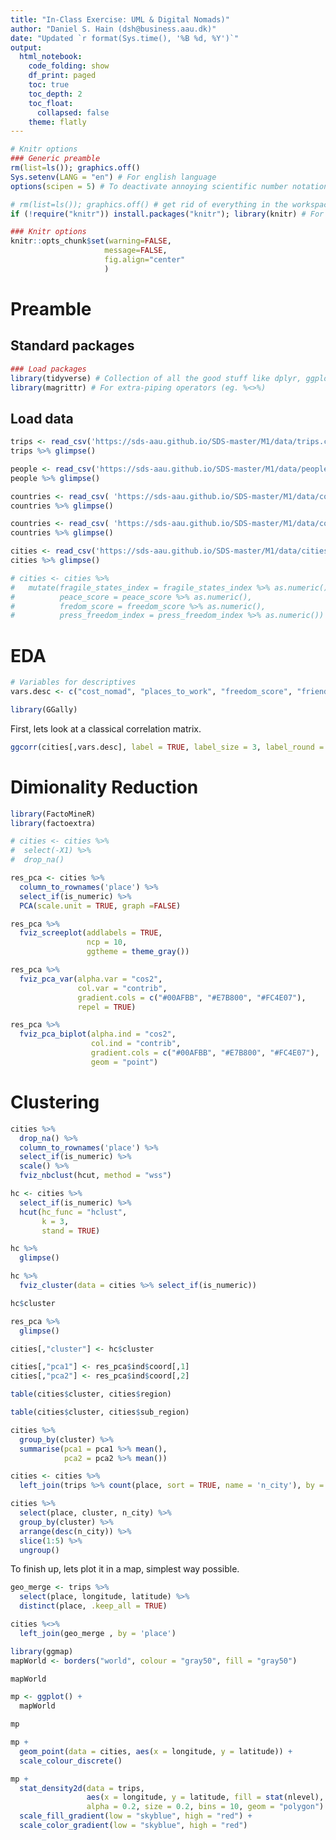 ```yaml
---
title: "In-Class Exercise: UML & Digital Nomads)"
author: "Daniel S. Hain (dsh@business.aau.dk)"
date: "Updated `r format(Sys.time(), '%B %d, %Y')`"
output:
  html_notebook:
    code_folding: show
    df_print: paged
    toc: true
    toc_depth: 2
    toc_float:
      collapsed: false
    theme: flatly
---
```


```r
# Knitr options
### Generic preamble
rm(list=ls()); graphics.off() 
Sys.setenv(LANG = "en") # For english language
options(scipen = 5) # To deactivate annoying scientific number notation

# rm(list=ls()); graphics.off() # get rid of everything in the workspace
if (!require("knitr")) install.packages("knitr"); library(knitr) # For display of the markdown

### Knitr options
knitr::opts_chunk$set(warning=FALSE,
                     message=FALSE,
                     fig.align="center"
                     )
```

# Preamble

## Standard packages

```r
### Load packages
library(tidyverse) # Collection of all the good stuff like dplyr, ggplot2 ect.
library(magrittr) # For extra-piping operators (eg. %<>%)
```

## Load data

```r
trips <- read_csv('https://sds-aau.github.io/SDS-master/M1/data/trips.csv')
trips %>% glimpse()
```

```r
people <- read_csv('https://sds-aau.github.io/SDS-master/M1/data/people.csv')
people %>% glimpse()
```

```r
countries <- read_csv( 'https://sds-aau.github.io/SDS-master/M1/data/countrylist.csv')
countries %>% glimpse()
```
```r
countries <- read_csv( 'https://sds-aau.github.io/SDS-master/M1/data/countrylist.csv')
countries %>% glimpse()
```

```r
cities <- read_csv('https://sds-aau.github.io/SDS-master/M1/data/cities.csv')
cities %>% glimpse()
```

```r
# cities <- cities %>%
#   mutate(fragile_states_index = fragile_states_index %>% as.numeric(),
#          peace_score = peace_score %>% as.numeric(),
#          fredom_score = freedom_score %>% as.numeric(),
#          press_freedom_index = press_freedom_index %>% as.numeric())
```

# EDA

```r
# Variables for descriptives
vars.desc <- c("cost_nomad", "places_to_work", "freedom_score", "friendly_to_foreigners", "life_score")
```

```r
library(GGally)
```

First, lets look at a classical correlation matrix.

```r
ggcorr(cities[,vars.desc], label = TRUE, label_size = 3, label_round = 2, label_alpha = TRUE)
```

# Dimionality Reduction

```r
library(FactoMineR)
library(factoextra)
```

```r
# cities <- cities %>%
#  select(-X1) %>%
#  drop_na()
```


```r
res_pca <- cities %>%
  column_to_rownames('place') %>%
  select_if(is_numeric) %>%
  PCA(scale.unit = TRUE, graph =FALSE)
```


```r
res_pca %>% 
  fviz_screeplot(addlabels = TRUE, 
                 ncp = 10, 
                 ggtheme = theme_gray())
```


```r
res_pca %>%
  fviz_pca_var(alpha.var = "cos2",
               col.var = "contrib",
               gradient.cols = c("#00AFBB", "#E7B800", "#FC4E07"),
               repel = TRUE) 
```

```r
res_pca %>%
  fviz_pca_biplot(alpha.ind = "cos2",
                  col.ind = "contrib",
                  gradient.cols = c("#00AFBB", "#E7B800", "#FC4E07"),
                  geom = "point") 
```

# Clustering

```r
cities %>% 
  drop_na() %>%
  column_to_rownames('place') %>%
  select_if(is_numeric) %>%
  scale() %>%
  fviz_nbclust(hcut, method = "wss")  
```

```r
hc <- cities %>%
  select_if(is_numeric) %>%
  hcut(hc_func = "hclust", 
       k = 3, 
       stand = TRUE)
```

```r
hc %>%
  glimpse()
```

```r
hc %>% 
  fviz_cluster(data = cities %>% select_if(is_numeric))  
```

```r
hc$cluster
```

```r
res_pca %>% 
  glimpse()
```

```r
cities[,"cluster"] <- hc$cluster
```

```r
cities[,"pca1"] <- res_pca$ind$coord[,1]
cities[,"pca2"] <- res_pca$ind$coord[,2]
```

```r
table(cities$cluster, cities$region)
```

```r
table(cities$cluster, cities$sub_region)
```

```r
cities %>%
  group_by(cluster) %>%
  summarise(pca1 = pca1 %>% mean(),
            pca2 = pca2 %>% mean())
```



```r
cities <- cities %>%
  left_join(trips %>% count(place, sort = TRUE, name = 'n_city'), by = 'place')
```

```r
cities %>%
  select(place, cluster, n_city) %>%
  group_by(cluster) %>%
  arrange(desc(n_city)) %>%
  slice(1:5) %>%
  ungroup() 
```

To finish up, lets plot it in a map, simplest way possible.

```r
geo_merge <- trips %>%
  select(place, longitude, latitude) %>%
  distinct(place, .keep_all = TRUE)
```

```r
cities %<>%
  left_join(geo_merge , by = 'place')
```


```r
library(ggmap)
mapWorld <- borders("world", colour = "gray50", fill = "gray50")
```

```r
mapWorld
```


```r
mp <- ggplot() +   
  mapWorld 
```

```r
mp
```

```r
mp + 
  geom_point(data = cities, aes(x = longitude, y = latitude)) +
  scale_colour_discrete()
```

```r
mp + 
  stat_density2d(data = trips, 
                 aes(x = longitude, y = latitude, fill = stat(nlevel), col = stat(nlevel) ), 
                 alpha = 0.2, size = 0.2, bins = 10, geom = "polygon") +
  scale_fill_gradient(low = "skyblue", high = "red") +
  scale_color_gradient(low = "skyblue", high = "red")
```




